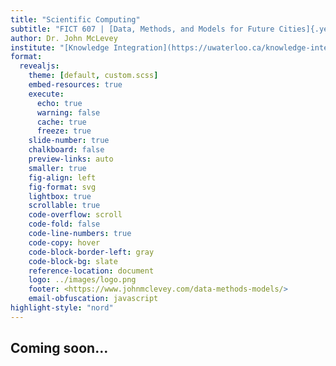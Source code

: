 ```yaml
---
title: "Scientific Computing"
subtitle: "FICT 607 | [Data, Methods, and Models for Future Cities]{.yellow} | Module 02"
author: Dr. John McLevey
institute: "[Knowledge Integration](https://uwaterloo.ca/knowledge-integration/), [Sociology & Legal Studies](https://uwaterloo.ca/sociology-and-legal-studies/) <br> University of Waterloo"
format:
  revealjs: 
    theme: [default, custom.scss]
    embed-resources: true
    execute:
      echo: true
      warning: false
      cache: true
      freeze: true
    slide-number: true
    chalkboard: false
    preview-links: auto
    smaller: true
    fig-align: left
    fig-format: svg
    lightbox: true
    scrollable: true
    code-overflow: scroll
    code-fold: false
    code-line-numbers: true
    code-copy: hover
    code-block-border-left: gray 
    code-block-bg: slate
    reference-location: document
    logo: ../images/logo.png
    footer: <https://www.johnmclevey.com/data-methods-models/>
    email-obfuscation: javascript
highlight-style: "nord"
---
```


## Coming soon...
